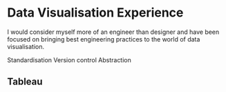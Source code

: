 # Data Visualisation Experience

I would consider myself more of an engineer than designer and have been focused on bringing best engineering practices to the world of data visualisation.

Standardisation
Version control
Abstraction

## Tableau
